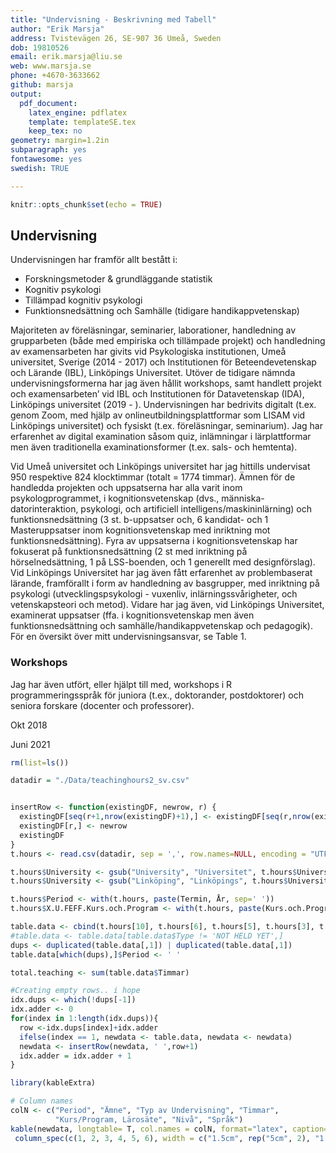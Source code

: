 ```yaml
---
title: "Undervisning - Beskrivning med Tabell"
author: "Erik Marsja"
address: Tvistevägen 26, SE-907 36 Umeå, Sweden
dob: 19810526
email: erik.marsja@liu.se
web: www.marsja.se
phone: +4670-3633662
github: marsja
output:
  pdf_document:
    latex_engine: pdflatex
    template: templateSE.tex
    keep_tex: no
geometry: margin=1.2in
subparagraph: yes
fontawesome: yes
swedish: TRUE

---
```


```r
knitr::opts_chunk$set(echo = TRUE)
```

## Undervisning  

Undervisningen har framför allt bestått i:

* Forskningsmetoder & grundläggande statistik
* Kognitiv psykologi 
* Tillämpad kognitiv psykologi 
* Funktionsnedsättning och Samhälle (tidigare handikappvetenskap)

Majoriteten av föreläsningar, seminarier, laborationer, handledning av grupparbeten (både med empiriska och tillämpade projekt) och handledning av examensarbeten har givits vid Psykologiska institutionen, Umeå universitet, Sverige (2014 - 2017) och Institutionen för Beteendevetenskap och Lärande (IBL), Linköpings Universitet. Utöver de tidigare nämnda undervisningsformerna har jag även hållit workshops, samt handlett projekt och examensarbeten' vid IBL och Institutionen för Datavetenskap (IDA), Linköpings universitet (2019 - ). Undervisningen har bedrivits digitalt (t.ex. genom Zoom, med hjälp av onlineutbildningsplattformar som LISAM vid Linköpings universitet) och fysiskt (t.ex. föreläsningar, seminarium). Jag har erfarenhet av digital examination såsom quiz, inlämningar i lärplattformar men även traditionella examinationsformer (t.ex. sals- och hemtenta).

Vid Umeå universitet och Linköpings universitet har jag hittills undervisat 950 respektive 824 klocktimmar (totalt = 1774 timmar). Ämnen för de handledda projekten och uppsatserna har alla varit inom psykologprogrammet, i kognitionsvetenskap (dvs., människa-datorinteraktion, psykologi, och artificiell intelligens/maskininlärning) och funktionsnedsättning (3 st. b-uppsatser och, 6 kandidat- och 1 Masteruppsatser inom kognitionsvetenskap med inriktning mot funktionsnedsättning). Fyra av uppsatserna i kognitionsvetenskap har fokuserat på funktionsnedsättning (2 st med inriktning på hörselnedsättning, 1 på LSS-boenden, och 1 generellt med designförslag). Vid Linköpings Universitet har jag även fått erfarenhet av problembaserat lärande, framförallt i form av handledning av basgrupper, med inriktning på psykologi (utvecklingspsykologi - vuxenliv, inlärningssvårigheter, och vetenskapsteori och metod). Vidare har jag även, vid Linköpings Universitet, examinerat uppsatser (ffa. i kognitionsvetenskap men även funktionsnedsättning och samhälle/handikappvetenskap och pedagogik). För en översikt över mitt undervisningsansvar, se Table 1.


### Workshops
Jag har även utfört, eller hjälpt till med, workshops i R programmeringsspråk för juniora (t.ex., doktorander, postdoktorer) och seniora forskare (docenter och professorer).

Okt 2018\hspace{0.75cm}\textbf{R Workshop "Step-by-Step"}\vspace{1mm}

\hrule
\begin{changemargin}{2.15cm}{2.4cm}

Institutionen för Psykologi, Umeå Universitet.

Ensam ansvarig för en introduktion till R statistiska programmeringsspråk - presenterades för juniora och seniora forskare med fokus på grundläggande programmering och R-miljön.

\end{changemargin}


Juni 2021\hspace{0.75cm}\textbf{SIDR Sommarskola 2021}\vspace{1mm}

\hrule
\begin{changemargin}{2.15cm}{2.4cm}

Avdelningen för Handikappvetenskap (nuvarande avdelningen för funktionsnedsättning och samhälle), Linköpings Universitet.

Hjälpte Prof. Danielsson att undervisa avancerad statistik i programmeringsspråket R. Framförallt hjälpte jag doktorander och andra juniora forskare att komma igång med R och R-paket.

\end{changemargin}


```r
rm(list=ls())

datadir = "./Data/teachinghours2_sv.csv"


insertRow <- function(existingDF, newrow, r) {
  existingDF[seq(r+1,nrow(existingDF)+1),] <- existingDF[seq(r,nrow(existingDF)),]
  existingDF[r,] <- newrow
  existingDF
}
t.hours <- read.csv(datadir, sep = ',', row.names=NULL, encoding = "UTF-8")

t.hours$University <- gsub("University", "Universitet", t.hours$University)
t.hours$University <- gsub("Linköping", "Linköpings", t.hours$University)

t.hours$Period <- with(t.hours, paste(Termin, År, sep=' '))
t.hours$X.U.FEFF.Kurs.och.Program <- with(t.hours, paste(Kurs.och.Program, University, sep = ", "))

table.data <- cbind(t.hours[10], t.hours[6], t.hours[5], t.hours[3], t.hours[1], t.hours[7:8])
#table.data <- table.data[table.data$Type != 'NOT HELD YET',]
dups <- duplicated(table.data[,1]) | duplicated(table.data[,1])
table.data[which(dups),]$Period <- ' '

total.teaching <- sum(table.data$Timmar)

#Creating empty rows.. i hope
idx.dups <- which(!dups[-1])
idx.adder <- 0
for(index in 1:length(idx.dups)){
  row <-idx.dups[index]+idx.adder
  ifelse(index == 1, newdata <- table.data, newdata <- newdata)
  newdata <- insertRow(newdata, ' ',row+1)
  idx.adder = idx.adder + 1
}
```


\newpage
\pagestyle{empty}

```r
library(kableExtra)

# Column names
colN <- c("Period", "Ämne", "Typ av Undervisning", "Timmar",
          "Kurs/Program, Lärosäte", "Nivå", "Språk")
kable(newdata, longtable= T, col.names = colN, format="latex", caption='Undervisningsansvar - en översikt över typ av undervisning, timmar etc. ', booktabs=TRUE) %>% 
 column_spec(c(1, 2, 3, 4, 5, 6), width = c("1.5cm", rep("5cm", 2), "1.2cm", "5cm", "1.4cm", "1cm")) %>% kable_styling(latex_options = "repeat_header") %>% kableExtra::landscape() %>% footnote(paste(' Totalt antal timmar:', total.teaching, ', Sv = Svenska, Eng = Engelska, VT = Vårtermin, HT = Hösttermin, VT och HT = kurs som sträcker sig över ett läsår', sep = ' '), threeparttable = T)
```

